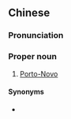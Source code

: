 {{also|波多诺伏}}
==Chinese==
{{zh-forms|s=波多诺伏|gloss=-}}

===Pronunciation===
{{zh-pron
|m=Bōduōnuòfú
|cat=pn
}}

===Proper noun===
{{zh-proper noun}}

# [[Porto-Novo]] {{gloss|the official capital of Benin}}

====Synonyms====
* {{zh-l|新港}}

{{zh-cat|Capital cities}}